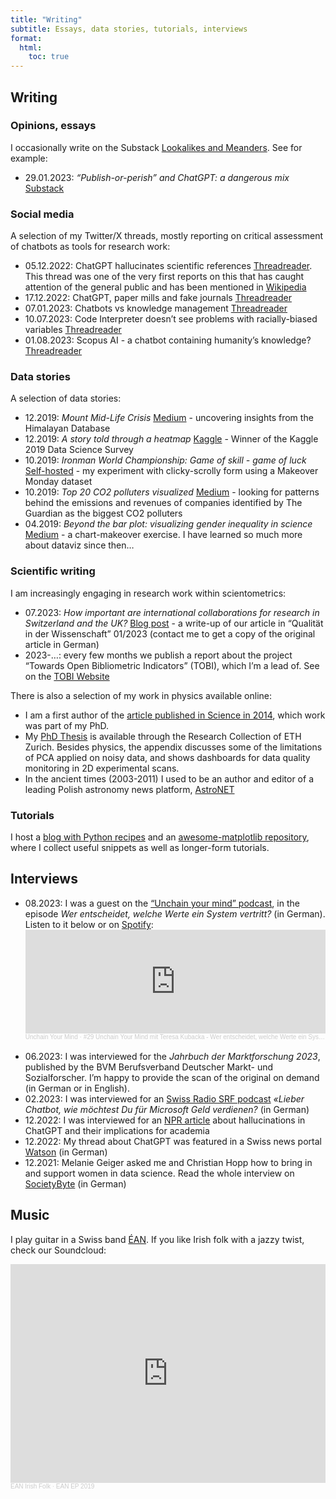 ```yaml
---
title: "Writing"
subtitle: Essays, data stories, tutorials, interviews
format:
  html:
    toc: true
---
```


## Writing 

### Opinions, essays
I occasionally write on the Substack [Lookalikes and Meanders](https://lookalikes.substack.com/). See for example: 

- 29.01.2023: *"Publish-or-perish" and ChatGPT: a dangerous mix* [Substack](https://lookalikes.substack.com/p/publish-or-perish-and-chatgpt-a-dangerous)

### Social media 
A selection of my Twitter/X threads, mostly reporting on critical assessment of chatbots as tools for research work: 

- 05.12.2022: ChatGPT hallucinates scientific references [Threadreader](https://threadreaderapp.com/thread/1599893718214901760.html). This thread was one of the very first reports on this that has caught attention of the general public and has been mentioned in [Wikipedia](https://en.wikipedia.org/wiki/Hallucination_(artificial_intelligence)) 
- 17.12.2022: ChatGPT, paper mills and fake journals [Threadreader](https://threadreaderapp.com/thread/1603930065728839683.html) 
- 07.01.2023: Chatbots vs knowledge management [Threadreader](https://threadreaderapp.com/thread/1611801002415632385.html)
- 10.07.2023: Code Interpreter doesn't see problems with racially-biased variables [Threadreader](https://threadreaderapp.com/thread/1678507402100895749.html) 
- 01.08.2023: Scopus AI - a chatbot containing humanity's knowledge? [Threadreader](https://threadreaderapp.com/thread/1686434387095654400.html)  

### Data stories 
A selection of data stories:  

- 12.2019: *Mount Mid-Life Crisis* [Medium](https://towardsdatascience.com/frostbite-stories-part-1-mount-middle-life-crisis-97df574d58d7) - uncovering insights from the Himalayan Database 
- 12.2019: *A story told through a heatmap* [Kaggle](https://www.kaggle.com/code/tkubacka/a-story-told-through-a-heatmap/notebook) - Winner of the Kaggle 2019 Data Science Survey
- 10.2019: *Ironman World Championship: Game of skill - game of luck* [Self-hosted](https://ironmanbyluck.netlify.app/) - my experiment with clicky-scrolly form using a Makeover Monday dataset
- 10.2019: *Top 20 CO2 polluters visualized* [Medium](https://towardsdatascience.com/the-top-20-co%E2%82%82-polluters-visualized-6a5fa435e108) - looking for patterns behind the emissions and revenues of companies identified by The Guardian as the biggest CO2 polluters 
- 04.2019: *Beyond the bar plot: visualizing gender inequality in science* [Medium](https://medium.com/towards-data-science/beyond-the-bar-plot-visualizing-gender-inequality-in-science-7d77f5a01953) - a chart-makeover exercise. I have learned so much more about dataviz since then...  

### Scientific writing 

I am increasingly engaging in research work within scientometrics:  

- 07.2023: *How important are international collaborations for research in Switzerland and the UK?* [Blog post](https://yearofscientometrics.ethz.ch/how-important-are-international-collaborations-for-research-in-switzerland-and-the-uk/) - a write-up of our article in "Qualität in der Wissenschaft" 01/2023 (contact me to get a copy of the original article in German)
- 2023-...: every few months we publish a report about the project "Towards Open Bibliometric Indicators" (TOBI), which I'm a lead of. See on the [TOBI Website](https://eth-library.github.io/tobi/)

There is also a selection of my work in physics available online: 

- I am a first author of the [article published in Science in 2014](https://www.science.org/doi/10.1126/science.1242862), which work was part of my PhD. 
- My [PhD Thesis](https://www.research-collection.ethz.ch/handle/20.500.11850/119948) is available through the Research Collection of ETH Zurich. Besides physics, the appendix discusses some of the limitations of PCA applied on noisy data, and shows dashboards for data quality monitoring in 2D experimental scans. 
- In the ancient times (2003-2011) I used to be an author and editor of a leading Polish astronomy news platform, [AstroNET](https://news.astronet.pl/index.php/author/teresa-kubacka/) 

### Tutorials 
I host a [blog with Python recipes](https://pythonviz.blog/) and an [awesome-matplotlib repository](https://github.com/paniterka/awesome-matplotlib/), where I collect useful snippets as well as longer-form tutorials. 

## Interviews 

- 08.2023: I was a guest on the ["Unchain your mind" podcast](https://u-y-m.ch/#podcast), in the episode *Wer entscheidet, welche Werte ein System vertritt?* (in German). Listen to it below or on [Spotify](https://open.spotify.com/episode/7AL3Ez3w2AajTCXtpn3Gyi?si=fc7feb260f064449): 
<iframe width="100%" height="166" scrolling="no" frameborder="no" allow="autoplay" src="https://w.soundcloud.com/player/?url=https%3A//api.soundcloud.com/tracks/1579956378&color=%2364543c&auto_play=false&hide_related=false&show_comments=true&show_user=true&show_reposts=false&show_teaser=true"></iframe>
<div  style="font-size: 10px; color: #cccccc;line-break: anywhere;word-break: normal;overflow: hidden;white-space: nowrap;text-overflow: ellipsis; font-family: Interstate,Lucida Grande,Lucida Sans Unicode,Lucida Sans,Garuda,Verdana,Tahoma,sans-serif;font-weight: 100;"><a class="soundcloud" href="https://soundcloud.com/user-94610238" title="Unchain Your Mind" target="_blank" style="color: #cccccc; text-decoration: none;">Unchain Your Mind</a> · <a class="soundcloud" href="https://soundcloud.com/user-94610238/29-unchain-your-mind-mit-teresa-kubacka" title="#29 Unchain Your Mind mit Teresa Kubacka - Wer entscheidet, welche Werte ein System vertritt?" target="_blank" style="color: #cccccc; text-decoration: none;">#29 Unchain Your Mind mit Teresa Kubacka - Wer entscheidet, welche Werte ein System vertritt?</a></div>
<br/ >
- 06.2023: I was interviewed for the *Jahrbuch der Marktforschung 2023*, published by the BVM Berufsverband Deutscher Markt- und Sozialforscher. I'm happy to provide the scan of the original on demand (in German or in English). 
- 02.2023: I was interviewed for an [Swiss Radio SRF podcast](https://www.srf.ch/audio/trend/lieber-chatbot-wie-moechtest-du-fuer-microsoft-geld-verdienen?id=12341095)  *«Lieber Chatbot, wie möchtest Du für Microsoft Geld verdienen?* (in German)   
- 12.2022: I was interviewed for an [NPR article](https://www.npr.org/2022/12/19/1143912956/chatgpt-ai-chatbot-homework-academia) about hallucinations in ChatGPT and their implications for academia 
- 12.2022: My thread about ChatGPT was featured in a Swiss news portal [Watson](https://www.watson.ch/digital/analyse/560741870-wissenschaftlerin-aus-zuerich-warnt-vor-chatgpt-ki-faelscht-quellen) (in German)
- 12.2021: Melanie Geiger asked me and Christian Hopp how to bring in and support women in data science. Read the whole interview on [SocietyByte](https://www.societybyte.swiss/2021/12/02/wie-man-mehr-frauen-fuer-die-datenwissenschaft-gewinnt/) (in German)

## Music 

I play guitar in a Swiss band [ÉAN](http://ean-music.ch/). If you like Irish folk with a jazzy twist, check our Soundcloud: 

<iframe width="100%" height="350" scrolling="no" frameborder="no" allow="autoplay" src="https://w.soundcloud.com/player/?url=https%3A//api.soundcloud.com/playlists/1007185594&color=%2364543c&auto_play=false&hide_related=false&show_comments=true&show_user=true&show_reposts=false&show_teaser=true"></iframe>
<div style="font-size: 10px; color: #cccccc;line-break: anywhere;word-break: normal;overflow: hidden;white-space: nowrap;text-overflow: ellipsis; font-family: Interstate,Lucida Grande,Lucida Sans Unicode,Lucida Sans,Garuda,Verdana,Tahoma,sans-serif;font-weight: 100;">
<a class="soundcloud" href="https://soundcloud.com/ean-irish-folk" title="EAN Irish Folk" target="_blank" style="color: #cccccc; text-decoration: none;">EAN Irish Folk</a> · <a class="soundcloud" href="https://soundcloud.com/ean-irish-folk/sets/ean-ep-2019" title="EAN EP 2019" target="_blank" style="color: #cccccc; text-decoration: none;">EAN EP 2019</a></div> 

